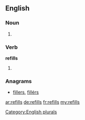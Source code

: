==English==

===Noun===
{{head|en}}

# {{plural of|refill}}

===Verb===
'''refills'''

# {{en-third-person singular of|refill}}

===Anagrams===
* [[fillers#English|fillers]], [[fillérs#English|fillérs]]
[[Category:English plurals]]

[[ar:refills]]
[[de:refills]]
[[fr:refills]]
[[my:refills]]